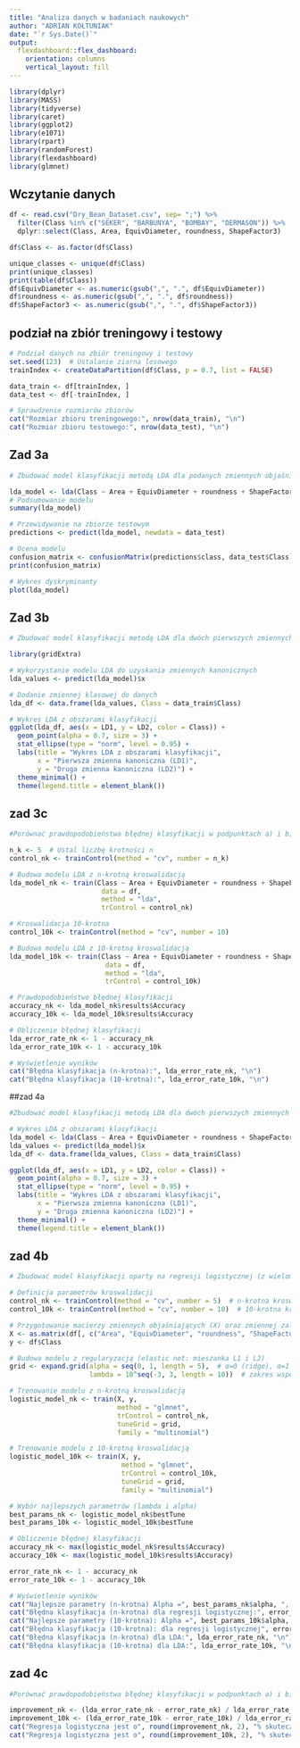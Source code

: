 ---
title: "Analiza danych w badaniach naukowych"
author: "ADRIAN KOŁTUNIAK"
date: "`r Sys.Date()`"
output: 
  flexdashboard::flex_dashboard:
    orientation: columns
    vertical_layout: fill
---

```{r setup, include=FALSE}
library(dplyr)
library(MASS)
library(tidyverse)
library(caret)
library(ggplot2)
library(e1071)
library(rpart)
library(randomForest)
library(flexdashboard)
library(glmnet)
```

## Wczytanie danych

```{r}
df <- read.csv("Dry_Bean_Dataset.csv", sep= ";") %>%
  filter(Class %in% c("SEKER", "BARBUNYA", "BOMBAY", "DERMASON")) %>%
  dplyr::select(Class, Area, EquivDiameter, roundness, ShapeFactor3)

df$Class <- as.factor(df$Class)

unique_classes <- unique(df$Class)
print(unique_classes)
print(table(df$Class))
df$EquivDiameter <- as.numeric(gsub(",", ".", df$EquivDiameter))
df$roundness <- as.numeric(gsub(",", ".", df$roundness))
df$ShapeFactor3 <- as.numeric(gsub(",", ".", df$ShapeFactor3))
```

## podział na zbiór treningowy i testowy

```{r}
# Podział danych na zbiór treningowy i testowy
set.seed(123)  # Ustalanie ziarna losowego
trainIndex <- createDataPartition(df$Class, p = 0.7, list = FALSE)

data_train <- df[trainIndex, ]
data_test <- df[-trainIndex, ]

# Sprawdzenie rozmiarów zbiorów
cat("Rozmiar zbioru treningowego:", nrow(data_train), "\n")
cat("Rozmiar zbioru testowego:", nrow(data_test), "\n")
```

## Zad 3a

```{r}
# Zbudować model klasyfikacji metodą LDA dla podanych zmiennych objaśniających i zmiennej objaśnianej.

lda_model <- lda(Class ~ Area + EquivDiameter + roundness + ShapeFactor3, data = data_train)
# Podsumowanie modelu
summary(lda_model)

# Przewidywanie na zbiorze testowym
predictions <- predict(lda_model, newdata = data_test)

# Ocena modelu
confusion_matrix <- confusionMatrix(predictions$class, data_test$Class)
print(confusion_matrix)

# Wykres dyskryminanty
plot(lda_model)
```

## Zad 3b

```{r}
# Zbudować model klasyfikacji metodą LDA dla dwóch pierwszych zmiennych kanonicznych otrzymanych w podpunkcie a). Zrobić odpowiedni wykres z obszarami klasyfikacji.

library(gridExtra)

# Wykorzystanie modelu LDA do uzyskania zmiennych kanonicznych
lda_values <- predict(lda_model)$x

# Dodanie zmiennej klasowej do danych
lda_df <- data.frame(lda_values, Class = data_train$Class)

# Wykres LDA z obszarami klasyfikacji
ggplot(lda_df, aes(x = LD1, y = LD2, color = Class)) +
  geom_point(alpha = 0.7, size = 3) +
  stat_ellipse(type = "norm", level = 0.95) +
  labs(title = "Wykres LDA z obszarami klasyfikacji",
       x = "Pierwsza zmienna kanoniczna (LD1)",
       y = "Druga zmienna kanoniczna (LD2)") +
  theme_minimal() +
  theme(legend.title = element_blank())
```

## zad 3c

```{r}
#Porównać prawdopodobieństwa błędnej klasyfikacji w podpunktach a) i b) za pomocą kroswalidacji n-krotnej i 10-krotnej.

n_k <- 5  # Ustal liczbę krotności n
control_nk <- trainControl(method = "cv", number = n_k)

# Budowa modelu LDA z n-krotną kroswalidacją
lda_model_nk <- train(Class ~ Area + EquivDiameter + roundness + ShapeFactor3, 
                       data = df, 
                       method = "lda", 
                       trControl = control_nk)

# Kroswalidacja 10-krotna
control_10k <- trainControl(method = "cv", number = 10)

# Budowa modelu LDA z 10-krotną kroswalidacją
lda_model_10k <- train(Class ~ Area + EquivDiameter + roundness + ShapeFactor3, 
                        data = df, 
                        method = "lda", 
                        trControl = control_10k)

# Prawdopodobieństwo błędnej klasyfikacji
accuracy_nk <- lda_model_nk$results$Accuracy
accuracy_10k <- lda_model_10k$results$Accuracy

# Obliczenie błędnej klasyfikacji
lda_error_rate_nk <- 1 - accuracy_nk
lda_error_rate_10k <- 1 - accuracy_10k

# Wyświetlenie wyników
cat("Błędna klasyfikacja (n-krotna):", lda_error_rate_nk, "\n")
cat("Błędna klasyfikacja (10-krotna):", lda_error_rate_10k, "\n")
```

##zad 4a

```{r}
#Zbudować model klasyfikacji metodą LDA dla dwóch pierwszych zmiennych kanonicznych. Zrobić odpowiedni wykres z obszarami klasyfikacji.

# Wykres LDA z obszarami klasyfikacji
lda_model <- lda(Class ~ Area + EquivDiameter + roundness + ShapeFactor3, data = data_train)
lda_values <- predict(lda_model)$x
lda_df <- data.frame(lda_values, Class = data_train$Class)

ggplot(lda_df, aes(x = LD1, y = LD2, color = Class)) +
  geom_point(alpha = 0.7, size = 3) +
  stat_ellipse(type = "norm", level = 0.95) +
  labs(title = "Wykres LDA z obszarami klasyfikacji",
       x = "Pierwsza zmienna kanoniczna (LD1)",
       y = "Druga zmienna kanoniczna (LD2)") +
  theme_minimal() +
  theme(legend.title = element_blank())

```

## zad 4b

```{r}
# Zbudować model klasyfikacji oparty na regresji logistycznej (z wieloma klasami) z karą dla podanych zmiennych objaśniających i zmiennej objaśnianej. Parametry funkcji kary dobrać tak aby prawdopodobieństwa błędnej klasyfikacji liczone za pomocą kroswalidacji n-krotnej i 10-krotnej było jak najmniejsze.

# Definicja parametrów kroswalidacji
control_nk <- trainControl(method = "cv", number = 5)  # n-krotna kroswalidacja
control_10k <- trainControl(method = "cv", number = 10)  # 10-krotna kroswalidacja

# Przygotowanie macierzy zmiennych objaśniających (X) oraz zmiennej zależnej (y)
X <- as.matrix(df[, c("Area", "EquivDiameter", "roundness", "ShapeFactor3")])
y <- df$Class

# Budowa modelu z regularyzacją (elastic net: mieszanka L1 i L2)
grid <- expand.grid(alpha = seq(0, 1, length = 5),  # α=0 (ridge), α=1 (lasso), wartości pośrednie to elastic net
                    lambda = 10^seq(-3, 3, length = 10))  # zakres współczynnika kary

# Trenowanie modelu z n-krotną kroswalidacją
logistic_model_nk <- train(X, y,
                           method = "glmnet",
                           trControl = control_nk,
                           tuneGrid = grid,
                           family = "multinomial")

# Trenowanie modelu z 10-krotną kroswalidacją
logistic_model_10k <- train(X, y,
                            method = "glmnet",
                            trControl = control_10k,
                            tuneGrid = grid,
                            family = "multinomial")

# Wybór najlepszych parametrów (lambda i alpha)
best_params_nk <- logistic_model_nk$bestTune
best_params_10k <- logistic_model_10k$bestTune

# Obliczenie błędnej klasyfikacji
accuracy_nk <- max(logistic_model_nk$results$Accuracy)
accuracy_10k <- max(logistic_model_10k$results$Accuracy)

error_rate_nk <- 1 - accuracy_nk
error_rate_10k <- 1 - accuracy_10k

# Wyświetlenie wyników
cat("Najlepsze parametry (n-krotna) Alpha =", best_params_nk$alpha, ", Lambda =", best_params_nk$lambda, "\n")
cat("Błędna klasyfikacja (n-krotna) dla regresji logistycznej:", error_rate_nk, "\n")
cat("Najlepsze parametry (10-krotna): Alpha =", best_params_10k$alpha, ", Lambda =", best_params_10k$lambda, "\n")
cat("Błędna klasyfikacja (10-krotna): dla regresji logistycznej", error_rate_10k, "\n")
cat("Błędna klasyfikacja (n-krotna) dla LDA:", lda_error_rate_nk, "\n")
cat("Błędna klasyfikacja (10-krotna) dla LDA:", lda_error_rate_10k, "\n")
```

## zad 4c

```{r}
#Porównać prawdopodobieństwa błędnej klasyfikacji w podpunktach a) i b) za pomocą kroswalidacji n-krotnej i 10-krotnej.

improvement_nk <- (lda_error_rate_nk - error_rate_nk) / lda_error_rate_nk * 100
improvement_10k <- (lda_error_rate_10k - error_rate_10k) / lda_error_rate_10k * 100
cat("Regresja logistyczna jest o", round(improvement_nk, 2), "% skuteczniejsza od LDA w n-krotnej kroswalidacji.\n")
cat("Regresja logistyczna jest o", round(improvement_10k, 2), "% skuteczniejsza od LDA w 10-krotnej kroswalidacji.\n")
```
